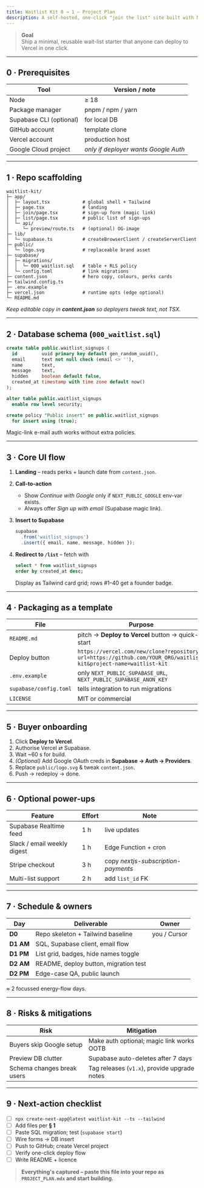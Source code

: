 ```yaml
---
title: Waitlist Kit 0 → 1 – Project Plan
description: A self-hosted, one-click "join the list" site built with Next.js 14 and Supabase, deployable via the Vercel × Supabase integration.
---
```


> **Goal**  
> Ship a minimal, reusable wait-list starter that anyone can deploy to Vercel in one click.

---

## 0 · Prerequisites

| Tool | Version / note |
|------|----------------|
| Node | ≥ 18 |
| Package manager | pnpm / npm / yarn |
| Supabase CLI (optional) | for local DB |
| GitHub account | template clone |
| Vercel account | production host |
| Google Cloud project | *only if deployer wants Google Auth* |

---

## 1 · Repo scaffolding

    waitlist-kit/
    ├─ app/
    │  ├─ layout.tsx            # global shell + Tailwind
    │  ├─ page.tsx              # landing
    │  ├─ join/page.tsx         # sign-up form (magic link)
    │  ├─ list/page.tsx         # public list of sign-ups
    │  └─ api/
    │     └─ preview/route.ts   # (optional) OG-image
    ├─ lib/
    │  └─ supabase.ts           # createBrowserClient / createServerClient
    ├─ public/
    │  └─ logo.svg              # replaceable brand asset
    ├─ supabase/
    │  ├─ migrations/
    │  │  └─ 000_waitlist.sql   # table + RLS policy
    │  └─ config.toml           # link migrations
    ├─ content.json             # hero copy, colours, perks cards
    ├─ tailwind.config.ts
    ├─ .env.example
    ├─ vercel.json              # runtime opts (edge optional)
    └─ README.md

*Keep editable copy in **content.json** so deployers tweak text, not TSX.*

---

## 2 · Database schema (`000_waitlist.sql`)

~~~sql
create table public.waitlist_signups (
  id         uuid primary key default gen_random_uuid(),
  email      text not null check (email <> ''),
  name       text,
  message    text,
  hidden     boolean default false,
  created_at timestamp with time zone default now()
);

alter table public.waitlist_signups
  enable row level security;

create policy "Public insert" on public.waitlist_signups
  for insert using (true);
~~~

Magic-link e-mail auth works without extra policies.

---

## 3 · Core UI flow

1. **Landing** – reads perks + launch date from `content.json`.  
2. **Call-to-action**  
   * Show *Continue with Google* only if `NEXT_PUBLIC_GOOGLE` env-var exists.  
   * Always offer *Sign up with email* (Supabase magic link).  
3. **Insert to Supabase**

   ~~~ts
   supabase
     .from('waitlist_signups')
     .insert({ email, name, message, hidden });
   ~~~

4. **Redirect to `/list`** – fetch with  

   ~~~sql
   select * from waitlist_signups
   order by created_at desc;
   ~~~

   Display as Tailwind card grid; rows #1–40 get a founder badge.

---

## 4 · Packaging as a template

| File | Purpose |
|------|---------|
| `README.md` | pitch → **Deploy to Vercel** button → quick-start |
| Deploy button | `https://vercel.com/new/clone?repository-url=https://github.com/YOUR_ORG/waitlist-kit&project-name=waitlist-kit` |
| `.env.example` | only `NEXT_PUBLIC_SUPABASE_URL`, `NEXT_PUBLIC_SUPABASE_ANON_KEY` |
| `supabase/config.toml` | tells integration to run migrations |
| `LICENSE` | MIT or commercial |

---

## 5 · Buyer onboarding

1. Click **Deploy to Vercel**.  
2. Authorise Vercel ⇄ Supabase.  
3. Wait ~60 s for build.  
4. *(Optional)* Add Google OAuth creds in **Supabase → Auth → Providers**.  
5. Replace `public/logo.svg` & tweak `content.json`.  
6. Push → redeploy → done.

---

## 6 · Optional power-ups

| Feature | Effort | Note |
|---------|--------|------|
| Supabase Realtime feed | 1 h | live updates |
| Slack / email weekly digest | 1 h | Edge Function + cron |
| Stripe checkout | 3 h | copy *nextjs-subscription-payments* |
| Multi-list support | 2 h | add `list_id` FK |

---

## 7 · Schedule & owners

| Day | Deliverable | Owner |
|-----|-------------|-------|
| **D0** | Repo skeleton + Tailwind baseline | you / Cursor |
| **D1 AM** | SQL, Supabase client, email flow | |
| **D1 PM** | List grid, badges, hide names toggle | |
| **D2 AM** | README, deploy button, migration test | |
| **D2 PM** | Edge-case QA, public launch | |

≈ 2 focussed energy-flow days.

---

## 8 · Risks & mitigations

| Risk | Mitigation |
|------|------------|
| Buyers skip Google setup | Make auth optional; magic link works OOTB |
| Preview DB clutter | Supabase auto-deletes after 7 days |
| Schema changes break users | Tag releases (`v1.x`), provide upgrade notes |

---

## 9 · Next-action checklist

- [ ] `npx create-next-app@latest waitlist-kit --ts --tailwind`
- [ ] Add files per **§ 1**
- [ ] Paste SQL migration; test (`supabase start`)
- [ ] Wire forms → DB insert
- [ ] Push to GitHub; create Vercel project
- [ ] Verify one-click deploy flow
- [ ] Write README + licence

> **Everything's captured – paste this file into your repo as `PROJECT_PLAN.mdx` and start building.**
